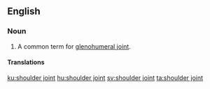 ==English==

===Noun===
{{en-noun}}

# A common term for [[glenohumeral joint]].

====Translations====
{{trans-see|glenohumeral joint}}

[[ku:shoulder joint]]
[[hu:shoulder joint]]
[[sv:shoulder joint]]
[[ta:shoulder joint]]